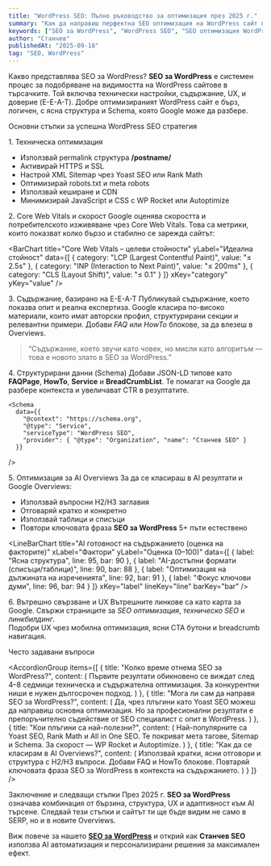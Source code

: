 ```yaml
---
title: "WordPress SEO: Пълно ръководство за оптимизация през 2025 г."
summary: "Как да направиш перфектна SEO оптимизация на WordPress сайт през 2025 г. – технически настройки, Core Web Vitals, Schema и AI стратегии."
keywords: ["SEO за WordPress", "WordPress SEO", "SEO оптимизация WordPress", "WordPress скорост", "Schema WordPress", "Core Web Vitals", "SEO специалист WordPress", "SEO услуги WordPress", "WordPress SEO 2025"]
author: "Станчев"
publishedAt: "2025-09-18"
tag: "SEO, WordPress"
---
```


<Feedback
  title="Резюме"
  description="WordPress SEO през 2025 г. изисква повече от просто плъгин. Необходимо е техническо съвършенство, бързина, AI разпознаваемо съдържание и ясна структура. Тук ще научиш как да постигнеш всичко това."
/>

<Heading as="h2" title="WordPress SEO 2025" subtitle="Ръководство за цялостна оптимизация" />

<Heading as="h3" id="wordpress-seo-definition">Какво представлява SEO за WordPress?</Heading>
<Text>
  <strong>SEO за WordPress</strong> е системен процес за подобряване на видимостта на WordPress сайтове в търсачките. 
  Той включва технически настройки, съдържание, UX, и доверие (E-E-A-T). 
  Добре оптимизираният WordPress сайт е бърз, логичен, с ясна структура и Schema, която Google може да разбере.
</Text>

<Heading as="h2" id="technical-seo">Основни стъпки за успешна WordPress SEO стратегия</Heading>

<Heading as="h3" id="technical">1. Техническа оптимизация</Heading>
<Text>
  - Използвай permalink структура <strong>/postname/</strong>  
  - Активирай HTTPS и SSL  
  - Настрой XML Sitemap чрез Yoast SEO или Rank Math  
  - Оптимизирай robots.txt и meta robots  
  - Използвай кеширане и CDN  
  - Минимизирай JavaScript и CSS с WP Rocket или Autoptimize
</Text>

<Heading as="h3" id="core-web-vitals">2. Core Web Vitals и скорост</Heading>
<Text>
  Google оценява скоростта и потребителското изживяване чрез Core Web Vitals. 
  Това са метрики, които показват колко бързо и стабилно се зарежда сайтът:
</Text>

<BarChart
  title="Core Web Vitals – целеви стойности"
  yLabel="Идеална стойност"
  data={[
    { category: "LCP (Largest Contentful Paint)", value: "≤ 2.5s" },
    { category: "INP (Interaction to Next Paint)", value: "≤ 200ms" },
    { category: "CLS (Layout Shift)", value: "≤ 0.1" }
  ]}
  xKey="category"
  yKey="value"
/>

<Feedback
  title="Съвет"
  description="Оптимизирай изображенията във WebP формат, активирай lazy loading и премести тежките скриптове в края на страницата."
/>

<Heading as="h3" id="content-eeat">3. Съдържание, базирано на E-E-A-T</Heading>
<Text>
  Публикувай съдържание, което показва опит и реална експертиза. 
  Google класира по-високо материали, които имат авторски профил, структурирани секции и релевантни примери. 
  Добави <em>FAQ</em> или <em>HowTo</em> блокове, за да влезеш в Overviews.
</Text>

<BlockQuote>
  “Съдържание, което звучи като човек, но мисли като алгоритъм — това е новото злато в SEO за WordPress.”
</BlockQuote>

<Heading as="h3" id="schema">4. Структурирани данни (Schema)</Heading>
<Text>
  Добави JSON-LD типове като <strong>FAQPage</strong>, <strong>HowTo</strong>, <strong>Service</strong> и <strong>BreadCrumbList</strong>. 
  Те помагат на Google да разбере контекста и увеличават CTR в резултатите.
</Text>

```JS
<Schema
  data={{
    "@context": "https://schema.org",
    "@type": "Service",
    "serviceType": "WordPress SEO",
    "provider": { "@type": "Organization", "name": "Станчев SEO" }
  }}
```
/>

<Heading as="h3" id="ai-overviews">5. Оптимизация за AI Overviews</Heading>
<Text>
  За да се класираш в AI резултати и Google Overviews:
</Text>
<Text>
  - Използвай въпросни H2/H3 заглавия  
  - Отговаряй кратко и конкретно  
  - Използвай таблици и списъци  
  - Повтори ключовата фраза <strong>SEO за WordPress</strong> 5+ пъти естествено
</Text>

<LineBarChart
  title="AI готовност на съдържанието (оценка на факторите)"
  xLabel="Фактори"
  yLabel="Оценка (0–100)"
  data={[
    { label: "Ясна структура", line: 95, bar: 90 },
    { label: "AI-достъпни формати (списъци/таблици)", line: 90, bar: 88 },
    { label: "Оптимизация на дължината на изреченията", line: 92, bar: 91 },
    { label: "Фокус ключови думи", line: 96, bar: 94 }
  ]}
  xKey="label"
  lineKey="line"
  barKey="bar"
/>

<Heading as="h3" id="internal-links">6. Вътрешно свързване и UX</Heading>
<Text>
  Вътрешните линкове са като карта за Google. Свържи страниците за <em>SEO оптимизация</em>, <em>техническо SEO</em> и <em>линкбилдинг</em>.  
  Подобри UX чрез мобилна оптимизация, ясни CTA бутони и breadcrumb навигация.
</Text>

<Feedback
  title="Полезно"
  description="Сайтът, който е структуриран добре за потребителите, винаги ще бъде структуриран добре и за Google."
/>

<Heading as="h4" id="faq">Често задавани въпроси</Heading>

<AccordionGroup
  items={[
    {
      title: "Колко време отнема SEO за WordPress?",
      content: (
        <Text onBackground="neutral-weak">
          Първите резултати обикновено се виждат след 4–8 седмици техническа и съдържателна оптимизация. 
          За конкурентни ниши е нужен дългосрочен подход.
        </Text>
      )
    },
    {
      title: "Мога ли сам да направя SEO за WordPress?",
      content: (
        <Text onBackground="neutral-weak">
          Да, чрез плъгини като Yoast SEO можеш да направиш основна оптимизация. 
          Но за професионални резултати е препоръчително съдействие от SEO специалист с опит в WordPress.
        </Text>
      )
    },
    {
      title: "Кои плъгини са най-полезни?",
      content: (
        <Text onBackground="neutral-weak">
          Най-популярните са Yoast SEO, Rank Math и All in One SEO. 
          Те покриват мета тагове, Sitemap и Schema. 
          За скорост — WP Rocket и Autoptimize.
        </Text>
      )
    },
    {
      title: "Как да се класирам в AI Overviews?",
      content: (
        <Text onBackground="neutral-weak">
          Използвай кратки, ясни отговори и структура с H2/H3 въпроси. 
          Добави FAQ и HowTo блокове. 
          Повтаряй ключовата фраза SEO за WordPress в контекста на съдържанието.
        </Text>
      )
    }
  ]}
/>

<Heading as="h3" id="cta">Заключение и следващи стъпки</Heading>
<Text>
  През 2025 г. <strong>SEO за WordPress</strong> означава комбинация от бързина, структура, UX и адаптивност към AI търсене. 
  Следвай тези стъпки и сайтът ти ще бъде видим не само в SERP, но и в новите Overviews.
</Text>

<Text>
  Виж повече за нашето <a href="https://stanchev.bg/seo-uslugi/wordpress-seo" target="_blank"><strong>SEO за WordPress</strong></a> 
  и открий как <strong>Станчев SEO</strong> използва AI автоматизация и персонализирани решения за максимален ефект.
</Text>

<Feedback
  title="Готов ли си да направиш своя WordPress сайт №1 в Google?"
  description="Оптимизирай сайта си с професионален подход, фокусиран върху AI, скорост и съдържание. Свържи се със Станчев SEO и изведи бизнеса си над конкуренцията."
/>

<script
  type="application/ld+json"
  dangerouslySetInnerHTML={{
    __html: JSON.stringify({
      "@context": "https://schema.org",
      "@graph": [
        {
          "@type": "Organization",
          "name": "Станчев SEO",
          "url": "https://stanchev.bg",
          "logo": "https://stanchev.bg/images/logo.png",
          "founder": {
            "@type": "Person",
            "name": "Георги Станчев",
            "jobTitle": "SEO специалист"
          },
          "address": {
            "@type": "PostalAddress",
            "streetAddress": "бул. България 98",
            "addressLocality": "София",
            "postalCode": "1680",
            "addressCountry": "BG"
          }
        },
        {
          "@type": "FAQPage",
          "mainEntity": [
            {
              "@type": "Question",
              "name": "Колко време отнема SEO за WordPress?",
              "acceptedAnswer": {
                "@type": "Answer",
                "text": "Първите резултати се виждат след 4–8 седмици оптимизация."
              }
            },
            {
              "@type": "Question",
              "name": "Мога ли сам да направя SEO за WordPress?",
              "acceptedAnswer": {
                "@type": "Answer",
                "text": "Да, но професионален SEO специалист по WordPress ще ти помогне да избегнеш грешки."
              }
            }
          ]
        }
      ]
    }),
  }}
/>
